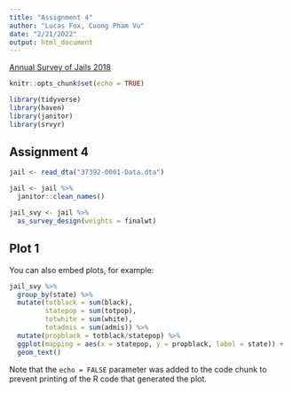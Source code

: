 ```yaml
---
title: "Assignment 4"
author: "Lucas Fox, Cuong Pham Vu"
date: "2/21/2022"
output: html_document
---
```


[Annual Survey of Jails 2018](https://www.icpsr.umich.edu/web/NACJD/series/7/studies)

```r
knitr::opts_chunk$set(echo = TRUE)

library(tidyverse)
library(haven)
library(janitor)
library(srvyr)
```

## Assignment 4


```r
jail <- read_dta("37392-0001-Data.dta")

jail <- jail %>%
  janitor::clean_names()

jail_svy <- jail %>% 
  as_survey_design(weights = finalwt)

```

## Plot 1

You can also embed plots, for example:

```r
jail_svy %>%
  group_by(state) %>%
  mutate(totblack = sum(black),
         statepop = sum(totpop),
         totwhite = sum(white),
         totadmis = sum(admis)) %>%
  mutate(propblack = totblack/statepop) %>%
  ggplot(mapping = aes(x = statepop, y = propblack, label = state)) +
  geom_text()
```

Note that the `echo = FALSE` parameter was added to the code chunk to prevent printing of the R code that generated the plot.
